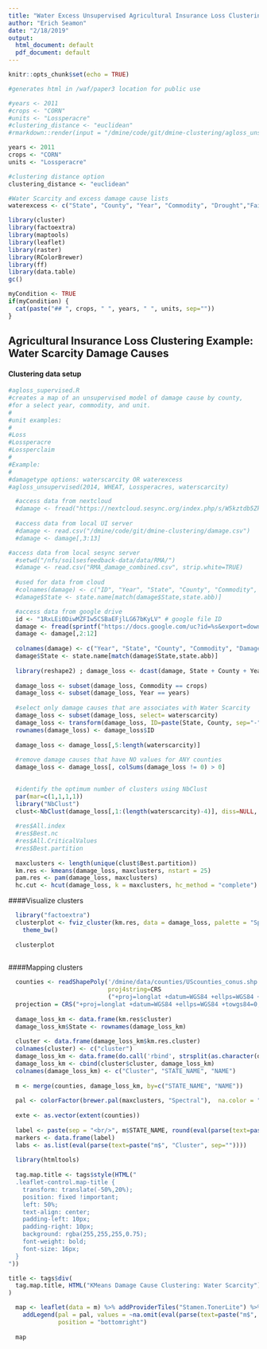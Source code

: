 ```yaml
---
title: "Water Excess Unsupervised Agricultural Insurance Loss Clustering"
author: "Erich Seamon"
date: "2/18/2019"
output:
  html_document: default
  pdf_document: default
---
```


```r
knitr::opts_chunk$set(echo = TRUE)

#generates html in /waf/paper3 location for public use

#years <- 2011
#crops <- "CORN"
#units <- "Lossperacre"
#clustering_distance <- "euclidean"
#rmarkdown::render(input = "/dmine/code/git/dmine-clustering/agloss_unsupervised_waterscarcity.Rmd", output_file = paste("/waf/paper3/agloss_unsupervised_waterscarcity_", crops, "_", years, "_", units, ".html", sep=""))

```


```r
years <- 2011
crops <- "CORN"
units <- "Lossperacre"

#clustering distance option
clustering_distance <- "euclidean"

#Water Scarcity and excess damage cause lists
waterexcess <- c("State", "County", "Year", "Commodity", "Drought","Failure Irrig Supply","Fire", "Heat", "Hot Wind")

library(cluster)
library(factoextra)
library(maptools)
library(leaflet)
library(raster)
library(RColorBrewer)
library(ff)
library(data.table)
gc()

```

```r
myCondition <- TRUE
if(myCondition) {
  cat(paste("## ", crops, " ", years, " ", units, sep=""))
}
```

## Agricultural Insurance Loss Clustering Example: Water Scarcity Damage Causes

#### Clustering data setup

```r
#agloss_supervised.R
#creates a map of an unsupervised model of damage cause by county,
#for a select year, commodity, and unit.
#
#unit examples:
#
#Loss
#Lossperacre
#Lossperclaim
#
#Example:
#
#damagetype options: waterscarcity OR waterexcess
#agloss_unsupervised(2014, WHEAT, Lossperacres, waterscarcity)

  #access data from nextcloud
  #damage <- fread("https://nextcloud.sesync.org/index.php/s/W5kztdb5ZkxRptT/download", header = TRUE)
  
  #access data from local UI server
  #damage <- read.csv("/dmine/code/git/dmine-clustering/damage.csv")
  #damage <- damage[,3:13]

#access data from local sesync server
  #setwd("/nfs/soilsesfeedback-data/data/RMA/")
  #damage <- read.csv("RMA_damage_combined.csv", strip.white=TRUE)
  
  #used for data from cloud
  #colnames(damage) <- c("ID", "Year", "State", "County", "Commodity", "Damagecause", "Loss", "Count", "Acres", "Lossperacre", "Lossperclaim", "Acresperclaim")
  #damage$State <- state.name[match(damage$State,state.abb)]

```

```r

  #access data from google drive
  id <- "1RxLEi0DiwMZFIw5CSBaEFjlLG67bKyLV" # google file ID
  damage <- fread(sprintf("https://docs.google.com/uc?id=%s&export=download", id), header = TRUE)
  damage <- damage[,2:12]
  
  colnames(damage) <- c("Year", "State", "County", "Commodity", "Damagecause", "Loss", "Count", "Acres", "Lossperacre", "Lossperclaim", "Acresperclaim")
  damage$State <- state.name[match(damage$State,state.abb)]
  
  library(reshape2) ; damage_loss <- dcast(damage, State + County + Year + Commodity ~ Damagecause, value.var = c(units), sum)
  
  damage_loss <- subset(damage_loss, Commodity == crops)
  damage_loss <- subset(damage_loss, Year == years)
  
  #select only damage causes that are associates with Water Scarcity
  damage_loss <- subset(damage_loss, select= waterscarcity)
  damage_loss <- transform(damage_loss, ID=paste(State, County, sep="-"))
  rownames(damage_loss) <- damage_loss$ID
  
  damage_loss <- damage_loss[,5:length(waterscarcity)]
  
  #remove damage causes that have NO values for ANY counties
  damage_loss <- damage_loss[, colSums(damage_loss != 0) > 0]
  
```
  
  
``` r

  #identify the optimum number of clusters using NbClust
  par(mar=c(1,1,1,1))
  library("NbClust")
  clust<-NbClust(damage_loss[,1:(length(waterscarcity)-4)], diss=NULL, distance = clustering_distance, min.nc=2, max.nc=20, method = "kmeans", index = "all") 
  
  #res$All.index
  #res$Best.nc
  #res$All.CriticalValues
  #res$Best.partition
  
  maxclusters <- length(unique(clust$Best.partition))
  km.res <- kmeans(damage_loss, maxclusters, nstart = 25)
  pam.res <- pam(damage_loss, maxclusters)
  hc.cut <- hcut(damage_loss, k = maxclusters, hc_method = "complete")

```
  
  
####Visualize clusters
  
```r

  library("factoextra")
  clusterplot <- fviz_cluster(km.res, data = damage_loss, palette = "Spectral", ellipse.type = "norm", geom = c("point"), main = paste(crops, " ", years, " ", units, sep=""))+
    theme_bw()
  
  clusterplot
  
```
  
  
####Mapping clusters 
  
  
```r

  counties <- readShapePoly('/dmine/data/counties/UScounties_conus.shp',
                            proj4string=CRS
                            ("+proj=longlat +datum=WGS84 +ellps=WGS84 +towgs84=0,0,0"))
  projection = CRS("+proj=longlat +datum=WGS84 +ellps=WGS84 +towgs84=0,0,0")
  
  damage_loss_km <- data.frame(km.res$cluster)
  damage_loss_km$State <- rownames(damage_loss_km)
  
  cluster <- data.frame(damage_loss_km$km.res.cluster)
  colnames(cluster) <- c("cluster")
  damage_loss_km <- data.frame(do.call('rbind', strsplit(as.character(damage_loss_km$State),'-',fixed=TRUE)))
  damage_loss_km <- cbind(cluster$cluster, damage_loss_km)
  colnames(damage_loss_km) <- c("Cluster", "STATE_NAME", "NAME")
  
  m <- merge(counties, damage_loss_km, by=c("STATE_NAME", "NAME"))
  
  pal <- colorFactor(brewer.pal(maxclusters, "Spectral"),  na.color = "#ffffff", domain = eval(parse(text=paste("m$", "Cluster", sep=""))))
  
  exte <- as.vector(extent(counties))
  
  label <- paste(sep = "<br/>", m$STATE_NAME, round(eval(parse(text=paste("m$", "Cluster", sep=""))), 0))
  markers <- data.frame(label)
  labs <- as.list(eval(parse(text=paste("m$", "Cluster", sep=""))))
  
  library(htmltools)
  
  tag.map.title <- tags$style(HTML("
  .leaflet-control.map-title { 
    transform: translate(-50%,20%);
    position: fixed !important;
    left: 50%;
    text-align: center;
    padding-left: 10px; 
    padding-right: 10px; 
    background: rgba(255,255,255,0.75);
    font-weight: bold;
    font-size: 16px;
  }
"))

title <- tags$div(
  tag.map.title, HTML("KMeans Damage Cause Clustering: Water Scarcity")
)  

  map <- leaflet(data = m) %>% addProviderTiles("Stamen.TonerLite") %>% addControl(title, position = "topleft", className="map-title") %>% fitBounds(exte[1], exte[3], exte[2], exte[4]) %>% addPolygons(color = ~pal(eval(parse(text=paste("m$", "Cluster", sep="")))), popup = markers$label,  weight = 1) %>%
    addLegend(pal = pal, values = ~na.omit(eval(parse(text=paste("m$", "Cluster", sep="")))),  labels = c("1", "2"), opacity = .5, title = paste(years, " ", crops, " ", units, sep=""),
              position = "bottomright")
  
  map
  
```



